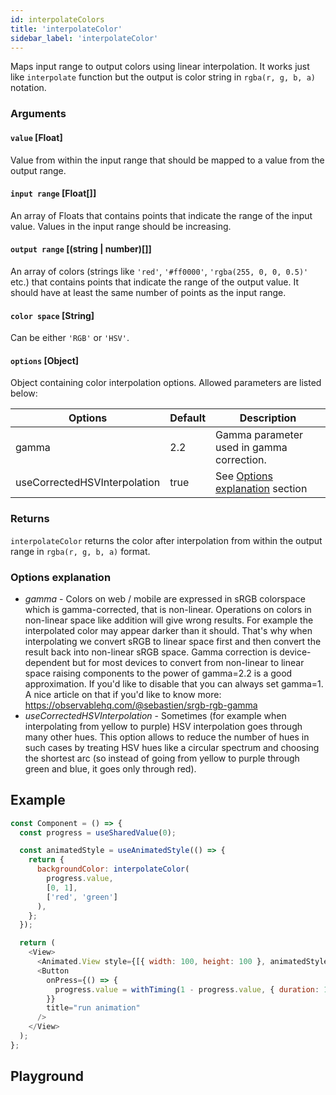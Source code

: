 ```yaml
---
id: interpolateColors
title: 'interpolateColor'
sidebar_label: 'interpolateColor'
---
```



Maps input range to output colors using linear interpolation. It works just like `interpolate` function but the output is color string in `rgba(r, g, b, a)` notation.

### Arguments

#### `value` [Float]

Value from within the input range that should be mapped to a value from the output range.

#### `input range` [Float[]]

An array of Floats that contains points that indicate the range of the input value. Values in the input range should be increasing.

#### `output range` [(string | number)[]]

An array of colors (strings like `'red'`, `'#ff0000'`, `'rgba(255, 0, 0, 0.5)'` etc.) that contains points that indicate the range of the output value. It should have at least the same number of points as the input range.

#### `color space` [String]

Can be either `'RGB'` or `'HSV'`.

#### `options` [Object]

Object containing color interpolation options. Allowed parameters are listed below:

| Options                      | Default | Description                                             |
| ---------------------------- | ------- | ------------------------------------------------------- |
| gamma                        | 2.2     | Gamma parameter used in gamma correction.               |
| useCorrectedHSVInterpolation | true    | See [Options explanation](#options-explanation) section |

### Returns

`interpolateColor` returns the color after interpolation from within the output range in `rgba(r, g, b, a)` format.

### Options explanation

- _gamma_ - Colors on web / mobile are expressed in sRGB colorspace which is gamma-corrected, that is non-linear.
  Operations on colors in non-linear space like addition will give wrong results. For example the interpolated color
  may appear darker than it should. That's why when interpolating we convert sRGB to linear space first and then convert
  the result back into non-linear sRGB space. Gamma correction is device-dependent but for most devices to convert
  from non-linear to linear space raising components to the power of gamma=2.2 is a good approximation. If you'd like to
  disable that you can always set gamma=1. A nice article on that if you'd like to know more: https://observablehq.com/@sebastien/srgb-rgb-gamma
- _useCorrectedHSVInterpolation_ - Sometimes (for example when interpolating from yellow to purple) HSV interpolation goes
  through many other hues. This option allows to reduce the number of hues in such cases by treating HSV hues like a circular spectrum and choosing
  the shortest arc (so instead of going from yellow to purple through green and blue, it goes only through red).

## Example

```js
const Component = () => {
  const progress = useSharedValue(0);

  const animatedStyle = useAnimatedStyle(() => {
    return {
      backgroundColor: interpolateColor(
        progress.value,
        [0, 1],
        ['red', 'green']
      ),
    };
  });

  return (
    <View>
      <Animated.View style={[{ width: 100, height: 100 }, animatedStyle]} />
      <Button
        onPress={() => {
          progress.value = withTiming(1 - progress.value, { duration: 1000 });
        }}
        title="run animation"
      />
    </View>
  );
};
```

## Playground

<ColorWidgets />
